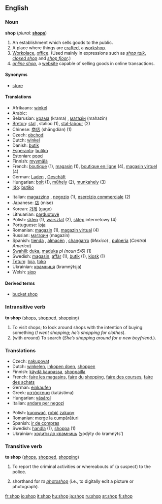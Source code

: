 ==English==

===Noun===
'''shop''' (''plural:'' '''[[shops]]''')

#An establishment which sells goods to the public.
#A place where things are [[craft]]ed, a [[workshop]].
#[[Workplace]], [[office]]. (Used mainly in expressions such as ''[[shop talk]]'', ''[[closed shop]]'' and ''[[shop floor]]''.)
#''[[online shop]]'', a [[website]] capable of selling goods in online transactions.

====Synonyms====
*[[store]]

====Translations====
{{top}}
*Afrikaans: [[winkel]]
*Arabic: {{ARchar|[[دكان]]}} {{Unicode|(duká:n)}}
*Belarusian: [[крама]]  (krama) {{f}}, [[магазін]] (mahazín)  {{m}}
*[[Breton]]: [[stal]] {{f}}, stalioù {{p}} (1), [[stal-labour]] {{f}} (2)
*Chinese: [[商店]] (shāngdiàn) (1)
*Czech: [[obchod]] {{m}}
*Dutch: [[winkel]] {{m}}
*Danish: [[butik]]
*[[Esperanto]]: [[butiko]]
*Estonian: [[pood]]
*Finnish: [[myymälä]]
*French: [[boutique]] {{f}} (1), [[magasin]] {{m}} (1), [[boutique en ligne]] {{f}} (4), [[magasin virtuel]] {{m}} (4)
*German: [[Laden]] {{m}}, [[Geschäft]] {{f}}
*Hungarian: [[bolt#Hungarian|bolt]] (1), [[műhely]] (2), [[munkahely]] (3)
*[[Ido]]: [[butiko]]
{{mid}}
*Italian: [[magazzino]] {{m}}, [[negozio]] {{m}} (1), [[esercizio commerciale]] {{m}} (2)
*Japanese: [[店]] (mise)
*Korean: [[가게]] (gage)
*Lithuanian: [[parduotuvė]] {{f}}
*Polish: [[sklep]] {{m}} (1), [[warsztat]] {{m}} (2), [[sklep]] internetowy {{m}} (4)
*Portuguese: [[loja]] {{f}}
*Romanian: [[magazin]] {{n}} (1), [[magazin virtual]] (4)
*Russian: [[магазин]] (magazín) {{m}}
*Spanish: [[tienda]] {{f}}, [[almacén]] {{m}}<!--never seen in mexico-->, [[changarro]] {{m}} (''Mexico'')<!--but never seen or heard personally-->, [[pulpería]] (''Central America'')<!--seen in Honduras but not Mexico, Guatemala, or El Salvador-->
*[[Swahili]]: [[duka]], [[maduka]] ''pl (noun 5/6)'' (1)
*Swedish: [[magasin]], [[affär]] {{c}} (1), [[butik]] {{c}} (1), [[kiosk]] {{c}} (1)
*[[Tetum]]: [[loja]], [[toko]]
*Ukrainian: [[крамниця]] (kramnýtsja) {{f}}
*Welsh: [[siop]] {{f}}
{{bottom}}

====Derived terms====
* [[bucket shop]]

===Intransitive verb===
'''to shop''' ([[shops]], [[shopped]], [[shopping]])

#To visit shops; to look around shops with the intention of buying something (''I went shopping''; ''he’s shopping for clothes'').
#(with ''around'') To search (''She’s shopping around for a new boyfriend.'').

===Translations===
{{top}}
*Czech: [[nakupovat]]
*Dutch: [[winkelen]], [[inkopen doen]], [[shoppen]]
*Finnish: [[käydä kaupassa]], [[shoppailla]]
*French: [[faire les magasins]], [[faire]] [[du]] [[shopping]], [[faire des courses]], [[faire des achats]]
*German: [[einkaufen]]
*Greek: [[κατάστημα]] (katástima)
*Hungarian: [[vásárol]]
*Italian: [[andare per negozi]]
{{mid}}
*Polish: [[kupować]], [[robić]] [[zakup]]y
*Romanian: [[merge la cumpărături]]
*Spanish: [[ir de compras]]
*Swedish: [[handla]] (1), [[shoppa]] (1)
*Ukrainian: [[ходити до крамниць]] (χodýty do kramnýts’) 
{{bottom}}

===Transitive verb===
'''to shop''' ([[shops]], [[shopped]], [[shopping]])

# To report the criminal activities or whereabouts of (a suspect) to the police.
# {{Internet}} shorthand for ''to [[photoshop]]'' (i.e., to digitally edit a picture or photograph).

[[fr:shop]]
[[io:shop]]
[[it:shop]]
[[hu:shop]]
[[ja:shop]]
[[ru:shop]]
[[sr:shop]]
[[fi:shop]]